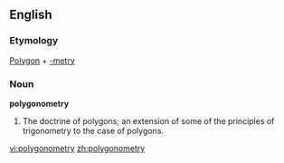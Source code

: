 ==English==

===Etymology===
[[Polygon]] + [[-metry]]

===Noun===
'''polygonometry'''

# The doctrine of polygons; an extension of some of the principles of trigonometry to the case of polygons.

[[vi:polygonometry]]
[[zh:polygonometry]]